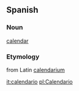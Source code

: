 ==Spanish==
===Noun===
[[calendar]]
===Etymology===
from Latin [[calendarium]]

[[it:calendario]]
[[pl:Calendario]]